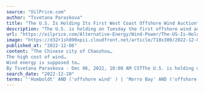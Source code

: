 ```yaml
---
source: "OilPrice.com"
author: "Tsvetana Paraskova"
title: "The U.S. Is Holding Its First West Coast Offshore Wind Auction"
description: "The U.S. is holding on Tuesday the first offshore wind auction on the West Coast by offering development rights in waters off California as part of the Biden Administration’s push for jumpstarting offshore wind generation in the United States. The Bureau o…"
url: "https://oilprice.com/Alternative-Energy/Wind-Power/The-US-Is-Holding-Its-First-West-Coast-Offshore-Wind-Auction.html"
image: "https://d32r1sh890xpii.cloudfront.net/article/718x300/2022-12-06_um85xzvg3v.jpg"
published_at: "2022-12-06"
content: "The Chinese city of Chaozhou…
The high cost of wind…
Wind energy is supposed to…
By Tsvetana Paraskova - Dec 06, 2022, 10:00 AM CSTThe U.S. is holding on Tuesday the first offshore wind auction on… [+2109 chars]"
search_date: "2022-12-20"
terms: "'Humboldt' AND ('offshore wind' ) | 'Morro Bay' AND ('offshore wind' )"
---
```


